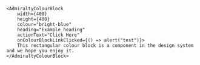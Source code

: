 ```tsx
<AdmiraltyColourBlock
    width={400}
    height={400}
    colour="bright-blue"
    heading="Example heading"
    actionText="Click Here"
    onColourBlockLinkClicked={() => alert("test")}>
    This rectangular colour block is a component in the design system and we hope you enjoy it.
</AdmiraltyColourBlock>
```
